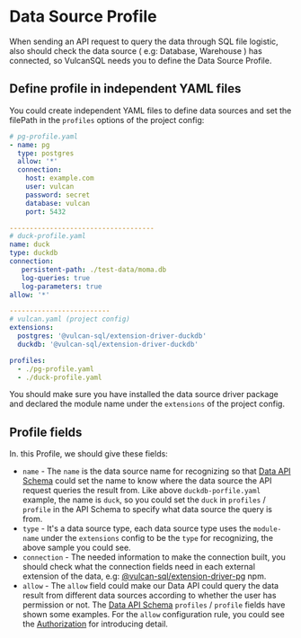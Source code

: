 # Data Source Profile

When sending an API request to query the data through SQL file logistic, also should check the data source ( e.g: Database, Warehouse ) has connected, so VulcanSQL needs you to define the Data Source Profile.

## Define profile in independent YAML files

You could create independent YAML files to define data sources and set the filePath in the `profiles` options of the project config:

```yaml
# pg-profile.yaml
- name: pg
  type: postgres
  allow: '*'
  connection:
    host: example.com
    user: vulcan
    password: secret
    database: vulcan
    port: 5432

------------------------------------
# duck-profile.yaml
name: duck
type: duckdb
connection:
   persistent-path: ./test-data/moma.db
   log-queries: true
   log-parameters: true
allow: '*'

-------------------------
# vulcan.yaml (project config)
extensions:
  postgres: '@vulcan-sql/extension-driver-duckdb'
  duckdb: '@vulcan-sql/extension-driver-duckdb'

profiles:
  - ./pg-profile.yaml
  - ./duck-profile.yaml
```

You should make sure you have installed the data source driver package and declared the module name under the `extensions` of the project config.

## Profile fields

In. this Profile, we should give these fields:

- `name` - The `name` is the data source name for recognizing so that [Data API Schema](./data-api-schema) could set the name to know where the data source the API request queries the result from. Like above `duckdb-porfile.yaml` example, the name is `duck`, so you could set the `duck` in `profiles` / `profile` in the API Schema to specify what data source the query is from.
- `type` - It's a data source type, each data source type uses the `module-name` under the `extensions` config to be the `type` for recognizing, the above sample you could see.
- `connection` - The needed information to make the connection built, you should check what the connection fields need in each external extension of the data, e.g: [@vulcan-sql/extension-driver-pg](https://www.npmjs.com/package/@vulcan-sql/extension-driver-pg) npm.
- `allow` - The `allow` field could make our Data API could query the data result from different data sources according to whether the user has permission or not. The [Data API Schema](./data-api-schema) `profiles` / `profile` fields have shown some examples. For the `allow` configuration rule, you could see the [Authorization](../access-control/authorization) for introducing detail.
